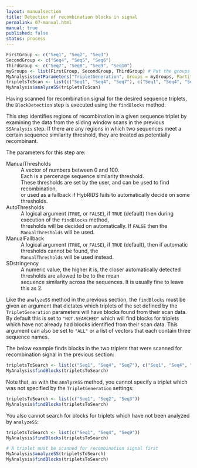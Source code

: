 ```yaml
---
layout: manualsection
title: Detection of recombination blocks in signal
permalink: 07-manual.html
manual: true
published: false
status: process
---
```


```r
FirstGroup <- c("Seq1", "Seq2", "Seq3")
SecondGroup <- c("Seq4", "Seq5", "Seq6")
ThirdGroup <- c("Seq7", "Seq8", "Seq9", "Seq10")
myGroups <- list(FirstGroup, SecondGroup, ThirdGroup) # Put the groups in a list.
MyAnalysis$setParameters("TripletGeneration", Groups = myGroups, PartitionStrictness = 1L)
tripletsToScan <- list(c("Seq1", "Seq4", "Seq7"), c("Seq1", "Seq4", "Seq8"))
MyAnalysis$analyzeSS(tripletsToScan)
```

Having scanned for recombination signal for the desired sequence triplets, the `BlockDetection` step is executed using the `findBlocks` method.

This step identifies regions of recombination in a given sequence triplet by examining the data from the sliding window scans in the previous `SSAnalysis` step. If there are any regions in which two sequences meet a certain sequence similarity threshold, they are treated as potentially recombinant.

The parameters for this step are:

ManualThresholds
  : A vector of numbers between 0 and 100.
  : Each is a percenage sequence similarity threshold.
  : These thresholds are set by the user, and can be used to find recombination,
  : or used as a fallback if HybRIDS fails to automatically decide on some thresholds.
  
AutoThresholds
  : A logical argument (`TRUE`, or `FALSE`), if `TRUE` (default) then during execution of the `findBlocks` method,
  : thresholds will be decided on automatically. If `FALSE` then the `ManualThresholds` will be used.
  
ManualFallback
  : A logical argument (`TRUE`, or `FALSE`), if `TRUE` (default), then if automatic thresholds cannot be found, the
  : `ManualThresholds` will be used instead.
  
SDstringency
  : A numeric value, the higher it is, the closer automatically detected thresholds are allowed to be to the mean
  : sequence similarity across the sequences. It is usually fine to leave this as 2.
  
Like the `analyzeSS` method in the previous section, the `findBlocks` must be given an argument that dictates which triplets of the set defined by the `TripletGeneration` parameters will have blocks found from their scan data.
By default this is set to `"NOT.SEARCHED"` which will find blocks for triplets which have not already had blocks identified from their scan data. This argument can also be set to `"ALL"` or a list of vectors that each contain three sequence names.

The below example finds blocks in the two triplets that were scanned for recombination signal in the previous section:
```r
tripletsToSearch <- list(c("Seq1", "Seq4", "Seq7"), c("Seq1", "Seq4", "Seq8"))
MyAnalysis$findBlocks(tripletsToSearch)
```

Note that, as with the `analyzeSS` method, you cannot specify a triplet which was not specified by the `TripletGeneration` settings:

```r
tripletsToSearch <- list(c("Seq1", "Seq2", "Seq3"))
MyAnalysis$findBlocks(tripletsToSearch)
```

You also cannot search for blocks for triplets which have not been analyzed by `analyzeSS`:
```r
tripletsToSearch <- list(c("Seq1", "Seq4", "Seq9"))
MyAnalysis$findBlocks(tripletsToSearch)

# A triplet must be scanned for recombination signal first
MyAnalysis$analyzeSS(tripletsToSearch)
MyAnalysis$findBlocks(tripletsToSearch)
```



